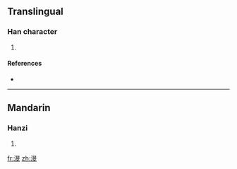 ==Translingual==

===Han character===
{{Han char|rn=85|rad=水|as=08|sn=11|four=|canj=水日卜大 (EAYK)}}

# {{defn|Han|sort=水08}}

====References====
* {{Han ref|kx=0633.240|dkj=17722|hdz=31649.040|uh=6E02|ud=28162}}

----

==Mandarin==

===Hanzi===
{{cmn-hanzi|pin=[[wèn]] ([[wen4]])|wg=wen<sup>4</sup>}}

# {{defn|Mandarin}}

[[fr:渂]]
[[zh:渂]]